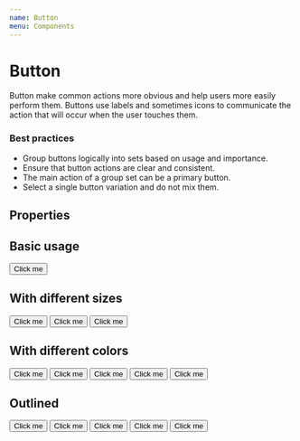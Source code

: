 ```yaml
---
name: Button
menu: Components
---
```



# Button

Button make common actions more obvious and help users more easily perform them. Buttons use labels and sometimes icons to communicate the action that will occur when the user touches them.

### Best practices

- Group buttons logically into sets based on usage and importance.
- Ensure that button actions are clear and consistent.
- The main action of a group set can be a primary button.
- Select a single button variation and do not mix them.

## Properties

<Props of={Button} />

## Basic usage

<Playground>
  <Button>Click me</Button>
</Playground>

## With different sizes

<Playground>
  <Button scale="small">Click me</Button>
  <Button scale="normal">Click me</Button>
  <Button scale="big">Click me</Button>
</Playground>

## With different colors

<Playground>
  <Button kind="primary">Click me</Button>
  <Button kind="secondary">Click me</Button>
  <Button kind="cancel">Click me</Button>
  <Button kind="dark">Click me</Button>
  <Button kind="gray">Click me</Button>
</Playground>

## Outlined

<Playground>
  <Button kind="primary" outline>
    Click me
  </Button>
  <Button kind="secondary" outline>
    Click me
  </Button>
  <Button kind="cancel" outline>
    Click me
  </Button>
  <Button kind="dark" outline>
    Click me
  </Button>
  <Button kind="gray" outline>
    Click me
  </Button>
</Playground>
